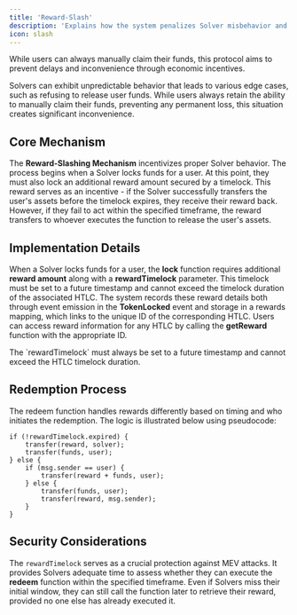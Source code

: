 ```yaml
---
title: 'Reward-Slash'
description: 'Explains how the system penalizes Solver misbehavior and rewards others for acting to release user funds.'
icon: slash
---
```

<Warning>
While users can always manually claim their funds, this protocol aims to prevent delays and inconvenience through economic incentives.
</Warning>

Solvers can exhibit unpredictable behavior that leads to various edge cases, such as refusing to release user funds. While users always retain the ability to manually claim their funds, preventing any permanent loss, this situation creates significant inconvenience.

## Core Mechanism

The **Reward-Slashing Mechanism** incentivizes proper Solver behavior. The process begins when a Solver locks funds for a user. At this point, they must also lock an additional reward amount secured by a timelock. This reward serves as an incentive - if the Solver successfully transfers the user's assets before the timelock expires, they receive their reward back. However, if they fail to act within the specified timeframe, the reward transfers to whoever executes the function to release the user's assets.

## Implementation Details

When a Solver locks funds for a user, the **lock** function requires additional **reward amount** along with a **rewardTimelock** parameter. This timelock must be set to a future timestamp and cannot exceed the timelock duration of the associated HTLC. The system records these reward details both through event emission in the **TokenLocked** event and storage in a rewards mapping, which links to the unique ID of the corresponding HTLC. Users can access reward information for any HTLC by calling the **getReward** function with the appropriate ID.

<Warning>
  The `rewardTimelock` must always be set to a future timestamp and cannot exceed the HTLC timelock duration.
</Warning>


## Redemption Process


The redeem function handles rewards differently based on timing and who initiates the redemption. The logic is illustrated below using pseudocode:

```solidity
if (!rewardTimelock.expired) {
    transfer(reward, solver);
    transfer(funds, user);
} else {
    if (msg.sender == user) {
        transfer(reward + funds, user);
    } else {
        transfer(funds, user);
        transfer(reward, msg.sender);
    }
}
```

## Security Considerations

The `rewardTimelock` serves as a crucial protection against MEV attacks. It provides Solvers adequate time to assess whether they can execute the **redeem** function within the specified timeframe. Even if Solvers miss their initial window, they can still call the function later to retrieve their reward, provided no one else has already executed it.



